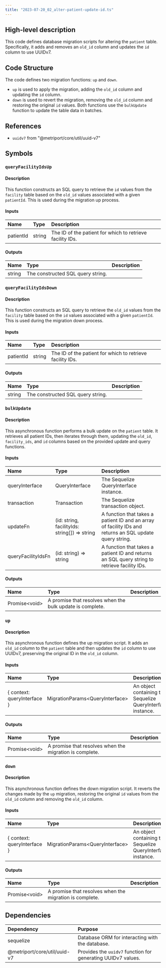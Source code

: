 ```yaml
---
title: "2023-07-20_02_alter-patient-update-id.ts"
---
```


## High-level description
This code defines database migration scripts for altering the `patient` table. Specifically, it adds and removes an `old_id` column and updates the `id` column to use UUIDv7.

## Code Structure
The code defines two migration functions: `up` and `down`. 
- `up` is used to apply the migration, adding the `old_id` column and updating the `id` column. 
- `down` is used to revert the migration, removing the `old_id` column and restoring the original `id` values. 
Both functions use the `bulkUpdate` function to update the table data in batches.

## References
- `uuidv7` from "@metriport/core/util/uuid-v7"

## Symbols
### `queryFacilityIdsUp`
#### Description
This function constructs an SQL query to retrieve the `id` values from the `facility` table based on the `old_id` values associated with a given `patientId`. This is used during the migration up process.

#### Inputs
| Name | Type | Description |
|:-----|:-----|:------------|
| patientId | string | The ID of the patient for which to retrieve facility IDs. |

#### Outputs
| Name | Type | Description |
|:-----|:-----|:------------|
| string | The constructed SQL query string. |

### `queryFacilityIdsDown`
#### Description
This function constructs an SQL query to retrieve the `old_id` values from the `facility` table based on the `id` values associated with a given `patientId`. This is used during the migration down process.

#### Inputs
| Name | Type | Description |
|:-----|:-----|:------------|
| patientId | string | The ID of the patient for which to retrieve facility IDs. |

#### Outputs
| Name | Type | Description |
|:-----|:-----|:------------|
| string | The constructed SQL query string. |

### `bulkUpdate`
#### Description
This asynchronous function performs a bulk update on the `patient` table. It retrieves all patient IDs, then iterates through them, updating the `old_id`, `facility_ids`, and `id` columns based on the provided update and query functions.

#### Inputs
| Name | Type | Description |
|:-----|:-----|:------------|
| queryInterface | QueryInterface | The Sequelize QueryInterface instance. |
| transaction | Transaction | The Sequelize transaction object. |
| updateFn | (id: string, facilityIds: string[]) =&gt; string | A function that takes a patient ID and an array of facility IDs and returns an SQL update query string. |
| queryFacilityIdsFn | (id: string) =&gt; string | A function that takes a patient ID and returns an SQL query string to retrieve facility IDs. |

#### Outputs
| Name | Type | Description |
|:-----|:-----|:------------|
| Promise&lt;void&gt; | A promise that resolves when the bulk update is complete. |

### `up`
#### Description
This asynchronous function defines the up migration script. It adds an `old_id` column to the `patient` table and then updates the `id` column to use UUIDv7, preserving the original ID in the `old_id` column.

#### Inputs
| Name | Type | Description |
|:-----|:-----|:------------|
| { context: queryInterface } | MigrationParams&lt;QueryInterface&gt; | An object containing the Sequelize QueryInterface instance. |

#### Outputs
| Name | Type | Description |
|:-----|:-----|:------------|
| Promise&lt;void&gt; | A promise that resolves when the migration is complete. |

### `down`
#### Description
This asynchronous function defines the down migration script. It reverts the changes made by the `up` migration, restoring the original `id` values from the `old_id` column and removing the `old_id` column.

#### Inputs
| Name | Type | Description |
|:-----|:-----|:------------|
| { context: queryInterface } | MigrationParams&lt;QueryInterface&gt; | An object containing the Sequelize QueryInterface instance. |

#### Outputs
| Name | Type | Description |
|:-----|:-----|:------------|
| Promise&lt;void&gt; | A promise that resolves when the migration is complete. |


## Dependencies
| Dependency | Purpose |
|:-----------|:--------|
| sequelize | Database ORM for interacting with the database. |
| @metriport/core/util/uuid-v7 | Provides the `uuidv7` function for generating UUIDv7 values. |
